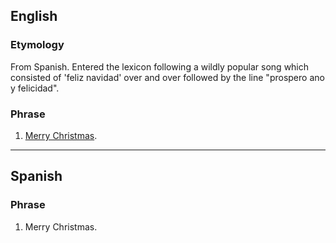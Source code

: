 {{rfe}}
==English==

===Etymology===
From Spanish. Entered the lexicon following a wildly popular song which consisted of 'feliz navidad' over and over followed by the line "prospero ano y felicidad".

===Phrase===
{{infl|en|phrase}}

# [[Merry Christmas]].

----

==Spanish==

===Phrase===
{{infl|es|phrase}}

# Merry Christmas.
